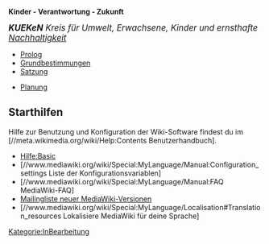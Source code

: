'''Kinder - Verantwortung - Zukunft'''

{{Box-hellblau|right|
[[Programm:Main]]
<br />
*[[Programm:Program_konkret]]
*[[Programm:Program_mittelfristig]]
*[[Programm:Program_langfristig]]
}}

<big>'''''KUEKeN''' Kreis für Umwelt, Erwachsene, Kinder und ernsthafte [[Nachhaltigkeit]]''
</big>


* [[Prolog]]
* [[Grundbestimmungen]]
* [[Satzung]]


* [[Planung]]


== Starthilfen ==

Hilfe zur Benutzung und Konfiguration der Wiki-Software findest du im [//meta.wikimedia.org/wiki/Help:Contents Benutzerhandbuch].


* [[Hilfe:Basic]]
* [//www.mediawiki.org/wiki/Special:MyLanguage/Manual:Configuration_settings Liste der Konfigurationsvariablen]
* [//www.mediawiki.org/wiki/Special:MyLanguage/Manual:FAQ MediaWiki-FAQ]
* [https://lists.wikimedia.org/mailman/listinfo/mediawiki-announce Mailingliste neuer MediaWiki-Versionen]
* [//www.mediawiki.org/wiki/Special:MyLanguage/Localisation#Translation_resources Lokalisiere MediaWiki für deine Sprache]


[[Kategorie:InBearbeitung]]